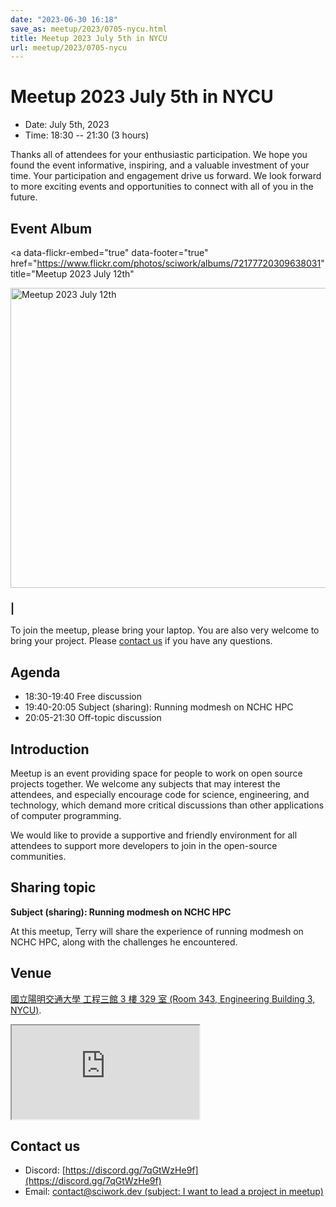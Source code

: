```yaml
---
date: "2023-06-30 16:18"
save_as: meetup/2023/0705-nycu.html
title: Meetup 2023 July 5th in NYCU
url: meetup/2023/0705-nycu
---
```


# Meetup 2023 July 5th in NYCU

- Date: July 5th, 2023
- Time: 18:30 \-- 21:30 (3 hours)

Thanks all of attendees for your enthusiastic participation. We hope you
found the event informative, inspiring, and a valuable investment of
your time. Your participation and engagement drive us forward. We look
forward to more exciting events and opportunities to connect with all of
you in the future.

## Event Album

<a
  data-flickr-embed="true"
  data-footer="true"
  href="https://www.flickr.com/photos/sciwork/albums/72177720309638031"
  title="Meetup 2023 July 12th"
>
  <img
    src="https://live.staticflickr.com/65535/53033121510_98c1b26507_z.jpg"
    width="640"
    height="480"
    alt="Meetup 2023 July 12th"
  />
</a>
<script
  async
  src="//embedr.flickr.com/assets/client-code.js"
  charset="utf-8"
></script>

### \|

To join the meetup, please bring your laptop. You are also very welcome
to bring your project. Please [contact us](#contact-us) if you have any
questions.

## Agenda

- 18:30-19:40 Free discussion
- 19:40-20:05 Subject (sharing): Running modmesh on NCHC HPC
- 20:05-21:30 Off-topic discussion

## Introduction

Meetup is an event providing space for people to work on open source
projects together. We welcome any subjects that may interest the
attendees, and especially encourage code for science, engineering, and
technology, which demand more critical discussions than other
applications of computer programming.

We would like to provide a supportive and friendly environment for all
attendees to support more developers to join in the open-source
communities.

## Sharing topic

**Subject (sharing): Running modmesh on NCHC HPC**

At this meetup, Terry will share the experience of running modmesh on
NCHC HPC, along with the challenges he encountered.

## Venue

[國立陽明交通大學 工程三館 3 樓 329 室 (Room 343, Engineering Building
3, NYCU)](https://goo.gl/maps/TgDYwohB3CBmQgww9).

<div
  style={{
    overflow: "hidden",
    paddingBottom: "56.25%",
    position: "relative",
    height: 0,
  }}
>
  <iframe
    src="https://www.google.com/maps/embed?pb=!1m18!1m12!1m3!1d905.5596639949631!2d120.99673777209487!3d24.787280157478236!2m3!1f0!2f0!3f0!3m2!1i1024!2i768!4f13.1!3m3!1m2!1s0x3468360f96adabd7%3A0xedfd1ba0fa6c6bf7!2z5ZyL56uL6Zm95piO5Lqk6YCa5aSn5a24IOW3peeoi-S4iemkqA!5e0!3m2!1szh-TW!2stw!4v1678519228058!5m2!1szh-TW!2stw"
    style={{
      left: 0,
      top: 0,
      height: "100%",
      width: "100%",
      position: "absolute",
      border: 0,
    }}
    allowfullscreen=""
    loading="lazy"
    referrerpolicy="no-referrer-when-downgrade"
  ></iframe>
</div>

## Contact us

- Discord: [https://discord.gg/7qGtWzHe9f](https://discord.gg/7qGtWzHe9f)
- Email: [contact@sciwork.dev (subject: I want to lead a project in
  meetup)](mailto:contact@sciwork.dev?subject=[sciwork]%20I%20want%20to%20lead%20a%20project%20in%20scisprint)
